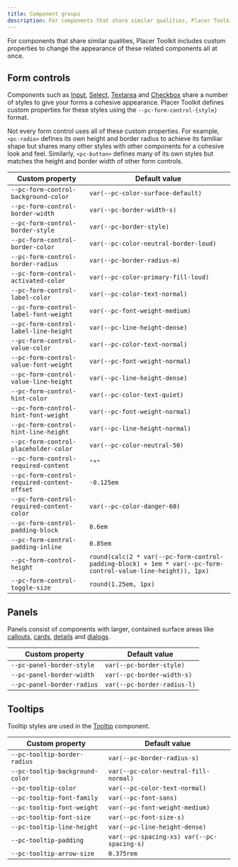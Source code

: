 ```yaml
---
title: Component groups
description: For components that share similar qualities, Placer Toolkit includes custom properties to change the appearance of these related components all at once.
---
```


For components that share similar qualities, Placer Toolkit includes custom properties to change the appearance of these related components all at once.

## Form controls

Components such as [Input](/components/input), [Select](/components/select), [Textarea](/components/textarea) and [Checkbox](/components/checkbox) share a number of styles to give your forms a cohesive appearance. Placer Toolkit defines custom properties for these styles using the `--pc-form-control-{style}` format.

Not every form control uses all of these custom properties. For example, `<pc-radio>` defines its own height and border radius to achieve its familiar shape but shares many other styles with other components for a cohesive look and feel. Similarly, `<pc-button>` defines many of its own styles but matches the height and border width of other form controls.

| Custom property                             | Default value                                                                                                 |
| ------------------------------------------- | ------------------------------------------------------------------------------------------------------------- |
| `--pc-form-control-background-color`        | `var(--pc-color-surface-default)`                                                                             |
| `--pc-form-control-border-width`            | `var(--pc-border-width-s)`                                                                                    |
| `--pc-form-control-border-style`            | `var(--pc-border-style)`                                                                                      |
| `--pc-form-control-border-color`            | `var(--pc-color-neutral-border-loud)`                                                                         |
| `--pc-form-control-border-radius`           | `var(--pc-border-radius-m)`                                                                                   |
| `--pc-form-control-activated-color`         | `var(--pc-color-primary-fill-loud)`                                                                           |
| `--pc-form-control-label-color`             | `var(--pc-color-text-normal)`                                                                                 |
| `--pc-form-control-label-font-weight`       | `var(--pc-font-weight-medium)`                                                                                |
| `--pc-form-control-label-line-height`       | `var(--pc-line-height-dense)`                                                                                 |
| `--pc-form-control-value-color`             | `var(--pc-color-text-normal)`                                                                                 |
| `--pc-form-control-value-font-weight`       | `var(--pc-font-weight-normal)`                                                                                |
| `--pc-form-control-value-line-height`       | `var(--pc-line-height-dense)`                                                                                 |
| `--pc-form-control-hint-color`              | `var(--pc-color-text-quiet)`                                                                                  |
| `--pc-form-control-hint-font-weight`        | `var(--pc-font-weight-normal)`                                                                                |
| `--pc-form-control-hint-line-height`        | `var(--pc-line-height-normal)`                                                                                |
| `--pc-form-control-placeholder-color`       | `var(--pc-color-neutral-50)`                                                                                  |
| `--pc-form-control-required-content`        | `"*"`                                                                                                         |
| `--pc-form-control-required-content-offset` | `-0.125em`                                                                                                    |
| `--pc-form-control-required-content-color`  | `var(--pc-color-danger-60)`                                                                                   |
| `--pc-form-control-padding-block`           | `0.6em`                                                                                                       |
| `--pc-form-control-padding-inline`          | `0.85em`                                                                                                      |
| `--pc-form-control-height`                  | `round(calc(2 * var(--pc-form-control-padding-block) + 1em * var(--pc-form-control-value-line-height)), 1px)` |
| `--pc-form-control-toggle-size`             | `round(1.25em, 1px)`                                                                                          |

## Panels

Panels consist of components with larger, contained surface areas like [callouts](/components/callout), [cards](/components/card), [details](/components/details) and [dialogs](/components/dialog).

| Custom property            | Default value               |
| -------------------------- | --------------------------- |
| `--pc-panel-border-style`  | `var(--pc-border-style)`    |
| `--pc-panel-border-width`  | `var(--pc-border-width-s)`  |
| `--pc-panel-border-radius` | `var(--pc-border-radius-l)` |

## Tooltips

Tooltip styles are used in the [Tooltip](/components/tooltip) component.

| Custom property                 | Default value                              |
| ------------------------------- | ------------------------------------------ |
| `--pc-tooltip-border-radius`    | `var(--pc-border-radius-s)`                |
| `--pc-tooltip-background-color` | `var(--pc-color-neutral-fill-normal)`      |
| `--pc-tooltip-color`            | `var(--pc-color-text-normal)`              |
| `--pc-tooltip-font-family`      | `var(--pc-font-sans)`                      |
| `--pc-tooltip-font-weight`      | `var(--pc-font-weight-medium)`             |
| `--pc-tooltip-font-size`        | `var(--pc-font-size-s)`                    |
| `--pc-tooltip-line-height`      | `var(--pc-line-height-dense)`              |
| `--pc-tooltip-padding`          | `var(--pc-spacing-xs) var(--pc-spacing-s)` |
| `--pc-tooltip-arrow-size`       | `0.375rem`                                 |
